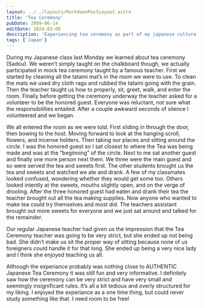 ```yaml
---
layout: ../../layouts/MarkdownPostLayout.astro
title: 'Tea Ceremony'
pubDate: 2009-06-14
editDate: 2024-03-09
description: 'Experiencing tea ceremony as part of my japanese culture class.'
tags: ['Japan']
---
```


During my Japanese class last Monday we learned about tea ceremony (Sadou). We weren’t simply taught on the chalkboard though, we actually participated in mock tea ceremony taught by a famous teacher. First we started by cleaning all the tatami mat’s in the room we were to use. To clean the mats we used dry cloth rags and rubbed the tatami going with the grain. Then the teacher taught us how to properly, sit, greet, walk, and enter the room. Finally before getting the ceremony underway the teacher asked for a volunteer to be the honored guest. Everyone was reluctant, not sure what the responsibilities entailed. After a couple awkward seconds of silence I volunteered and we began.

We all entered the room as we were told. First sliding in through the door, then bowing to the host. Moving forward to look at the hanging scroll, flowers, and incense holders. Then taking our places and sitting around the circle. I was the honored guest so I sat closest to where the Tea was being made and was at the “beginning” of the circle. Next to me sat another guest and finally one more person next them. We three were the main guest and so were served the tea and sweets first. The other students brought us the tea and sweets and watched we ate and drank. A few of my classmates looked confused, wondering whether they would get some too. Others looked intently at the sweets, mouths slightly open, and on the verge of drooling. After the three honored guest had eaten and drank their tea the teacher brought out all the tea making supplies. Now anyone who wanted to make tea could try themselves and most did. The teachers assistant brought out more sweets for everyone and we just sat around and talked for the remainder.

Our regular Japanese teacher had given us the impression that the Tea Ceremony teacher was going to be very strict, but she ended up not being bad. She didn’t make us sit the proper way of sitting because none of us foreigners could handle it for that long. She ended up being a very nice lady and I think she enjoyed teaching us all.

Although the experiance probably was nothing close to AUTHENTIC Japanese Tea Ceremony it was still fun and very informative. I definitely saw how the ceremony can be very strict and have very small and seemingly insignificant rules. It’s all a bit tedious and overly structured for my liking. I enjoyed the experiance as a one time thing, but could never study something like that. I need room to be free!
